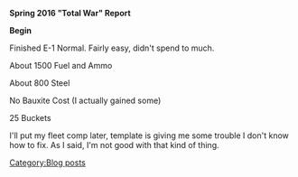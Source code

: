 <p style="text-align:center;">'''Spring 2016 "Total War" Report'''</p>

<p style="text-align:center;">'''Begin'''</p>


Finished E-1 Normal. Fairly easy, didn't spend to much.

About 1500 Fuel and Ammo

About 800 Steel

No Bauxite Cost (I actually gained some)

25 Buckets

I'll put my fleet comp later, template is giving me some trouble I don't know how to fix. As I said, I'm not good with that kind of thing.
[[Category:Blog posts]]